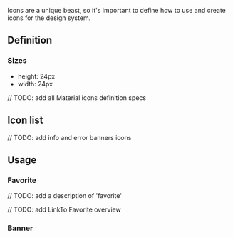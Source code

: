 
<Meta title="Styles/Iconography" />

Icons are a unique beast, so it's important to define how to use and create icons for the design system.

## Definition

### Sizes

- height: 24px
- width: 24px

// TODO: add all Material icons definition specs

## Icon list

// TODO: add info and error banners icons

<Canvas>
  <Story of={IconStories.IconDefault}></Story>
  <Story of={IconStories.IconFilled}></Story>
</Canvas>

## Usage

### Favorite

// TODO: add a description of 'favorite'

<Canvas>
  <Story of={FavoriteStories.Favorite}></Story>
  <Story of={FavoriteStories.FavoriteActive}></Story>
</Canvas>
// TODO: add LinkTo Favorite overview

### Banner

<Canvas>
  <Story of={BannerStories.BannerInfo}></Story>
  <Story of={BannerStories.BannerError}></Story>
</Canvas>
